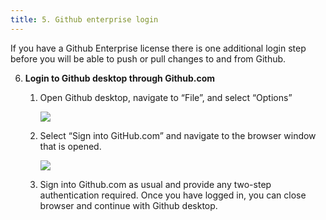 ```yaml
---
title: 5. Github enterprise login
---
```


If you have a Github Enterprise license there is one additional login step before you will be able to push or pull changes to and from Github.

6.  **Login to Github desktop through Github.com**

    1.  Open Github desktop, navigate to "File", and select "Options"

        ![](images/GithubEnterpriseLogin.PNG)

    2.  Select "Sign into GitHub.com" and navigate to the browser window that is opened.

        ![](images/signIntoGitHub.PNG)

    3.  Sign into Github.com as usual and provide any two-step authentication required. Once you have logged in, you can close browser and continue with Github desktop.
